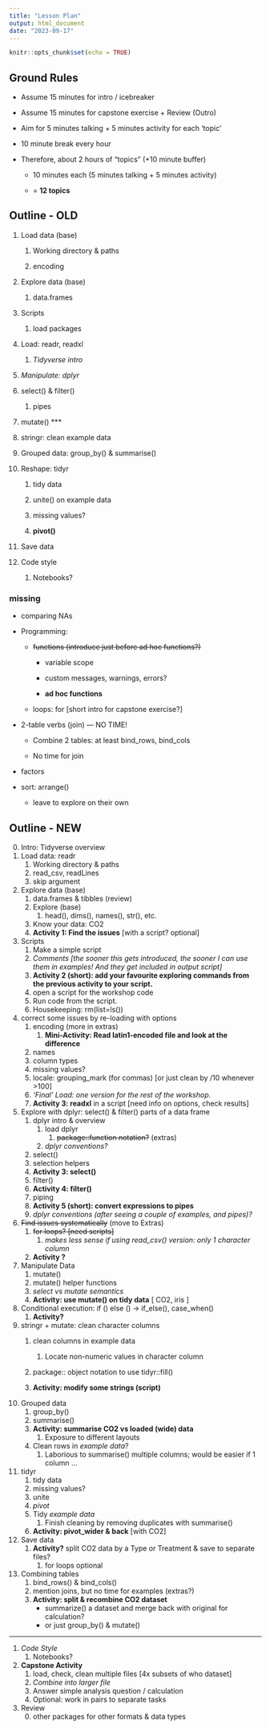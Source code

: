 ```yaml
---
title: "Lesson Plan"
output: html_document
date: "2023-09-17"
---
```


```r
knitr::opts_chunk$set(echo = TRUE)
```

## Ground Rules

-   Assume 15 minutes for intro / icebreaker

-   Assume 15 minutes for capstone exercise + Review (Outro)

-   Aim for 5 minutes talking + 5 minutes activity for each 'topic'

-   10 minute break every hour

-   Therefore, about 2 hours of "topics" (+10 minute buffer)

    -   10 minutes each (5 minutes talking + 5 minutes activity)

    -   = **12 topics**

## Outline - OLD

1.  Load data (base)

    1.  Working directory & paths

    2.  encoding

2.  Explore data (base)

    1.  data.frames

3.  Scripts

    1.  load packages

4.  Load: readr, readxl

    1.  *Tidyverse intro*

5.  *Manipulate: dplyr*

6.  select() & filter()

    1.  pipes

7.  mutate() \*\*\*

8.  stringr: clean example data

9.  Grouped data: group_by() & summarise()

10. Reshape: tidyr

    1.  tidy data

    2.  unite() on example data

    3.  missing values?

    4.  **pivot()**

11. Save data

12. Code style

    1.  Notebooks?

### missing

-   comparing NAs

-   Programming:

    -   ~~functions (introduce just before ad hoc functions?)~~

        -   variable scope

        -   custom messages, warnings, errors?

        -   **ad hoc functions**

    -   loops: for [short intro for capstone exercise?]

-   2-table verbs (join) --- NO TIME!

    -   Combine 2 tables: at least bind_rows, bind_cols

    -   No time for join

-    factors

-   sort: arrange()

    -   leave to explore on their own

## Outline - NEW

0.  Intro: Tidyverse overview
1.  Load data: readr
    1.  Working directory & paths
    2.  read_csv, readLines
    3.  skip argument
2.  Explore data (base)
    1.  data.frames & tibbles (review)
    2.  Explore (base)
        1.  head(), dims(), names(), str(), etc.
    3.  Know your data: CO2
    4.  **Activity 1: Find the issues** [with a script? optional]
3.  Scripts
    1.  Make a simple script
    2.  *Comments [the sooner this gets introduced, the sooner I can use them in examples! And they get included in output script]*
    3.  **Activity 2 (short): add your favourite exploring commands from the previous activity to your script.**
    4.  open a script for the workshop code
    5.  Run code from the script.
    6.  Housekeeping: rm(list=ls())
4.  correct some issues by re-loading with options
    1.  encoding (more in extras)
        1.  **Mini-Activity: Read latin1-encoded file and look at the difference**
    2.  names
    3.  column types
    4.  missing values?
    5.  locale: grouping_mark (for commas) [or just clean by /10 whenever \>100]
    6.  *'Final' Load: one version for the rest of the workshop.*
    7.  **Activity 3: readxl** in a script [need info on options, check results]
5.  Explore with dplyr: select() & filter() parts of a data frame
    1.  dplyr intro & overview
        1.  load dplyr
            1.  ~~package::function notation?~~ (extras)
        2.  *dplyr conventions?*
    2.  select()
    3.  selection helpers
    4.  **Activity 3: select()**
    5.  filter()
    6.  **Activity 4: filter()**
    7.  piping
    8.  **Activity 5 (short): convert expressions to pipes**
    9.  *dplyr conventions (after seeing a couple of examples, and pipes)?*
6.  ~~Find issues systematically~~ (move to Extras)
    1.  ~~for loops? [need scripts]~~
        1.  *makes less sense if using read_csv() version: only 1 character column*
    2.  **Activity ?**
7.  Manipulate Data
    1.  mutate()
    2.  mutate() helper functions
    3.  *select vs mutate semantics*
    4.  **Activity: use mutate() on tidy data** [ CO2, iris ]
8.  Conditional execution: if () else () -\> if_else(), case_when()
    1.  **Activity?**
9.  stringr + mutate: clean character columns
    1.  clean columns in example data

        1.  Locate non-numeric values in character column

    2.  package:: object notation to use tidyr::fill()

    3.  **Activity: modify some strings (script)**
10. Grouped data
    1.  group_by()
    2.  summarise()
    3.  **Activity: summarise CO2 vs loaded (wide) data**
        1.  Exposure to different layouts
    4.  Clean rows in *example data*?
        1.  Laborious to summarise() multiple columns; would be easier if 1 column ...
11. tidyr
    1.  tidy data
    2.  missing values?
    3.  unite
    4.  *pivot*
    5.  Tidy *example data*
        1.  Finish cleaning by removing duplicates with summarise()
    6.  **Activity: pivot_wider & back** [with CO2]
12. Save data
    1.  **Activity?** split CO2 data by a Type or Treatment & save to separate files?
        1.  for loops optional
13. Combining tables
    1.  bind_rows() & bind_cols()
    2.  mention joins, but no time for examples (extras?)
    3.  **Activity: split & recombine CO2 dataset**
        -   summarize() a dataset and merge back with original for calculation?
        -   or just group_by() & mutate()

------------------------------------------------------------------------

1.  *Code Style*
    1.  Notebooks?
2.  **Capstone Activity**
    1.  load, check, clean multiple files [4x subsets of who dataset]
    2.  *Combine into larger file*
    3.  Answer simple analysis question / calculation
    4.  Optional: work in pairs to separate tasks
3.  Review
    0.  other packages for other formats & data types
